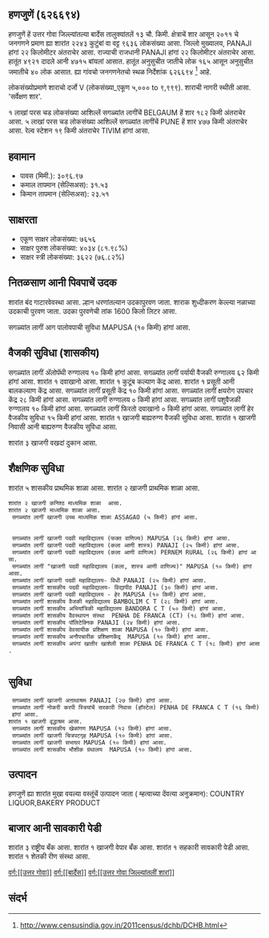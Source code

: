 {{माहितीचौकट भारतीय न्यायक्षेत्र
|प्रकार=शार
|जनगणना २०११_स्थलनिर्देशांक=626694
|स्थानीक_नांव=हणजुणें
|तालुका_नांव=बार्देस
|जिल्लो_नांव=उत्तर गोवा
|राज्य_नांव =गोवा
|विभाग=
|जिल्लो =[[उत्तर गोवा]]
|तालुका_नांवे =[[बार्देस]]
|लागींचें शार=[[BELGAUM]]
|अक्षांश=
|रेखांश=
|शोधक_स्थान =right
|क्षेत्रफळ_एकूण=13
|दर्या सपाटी पसून उंची=
|लोकसंख्या_एकूण=9636
|लोकसंख्या_वर्स=2011
|लोकसंख्या_घनत्व=741
|लोकसंख्या_पुरूश=4921
|लोकसंख्या_स्त्री=4715
|लिंग_गुणोत्तर=958
|अधिकृत_भाशा=[[कोंकणी, मराठी]]
}}

== हणजुणें (६२६६९४) ==

हणजुणें हें उत्तर गोवा जिल्ल्यांतल्या बार्देस तालुक्यांतलें १३ चौ. किमी. क्षेत्राचें शार आसून २०११ चे जनगणने प्रमाण ह्या शारांत २२४३ कुटुंबां वा वट्ट ९६३६ लोकसंख्या आसा. जिल्लो मुख्यालय, PANAJI हांगां २२ किलोमीटर अंतराचेर आसा. राज्याची राजधानी PANAJI हांगां २२ किलोमीटर अंतराचेर आसा.   हातूंत ४९२१ दादले आनी ४७१५ बांयलां आसात. हातूंत अनुसुचीत जातीचे लोक १६५ आसून अनुसुचीत जमातीचे ४० लोक आसात. ह्या गांवचो जनगणनेतचो स्थळ निर्देशांक ६२६६९४  <ref>http://www.censusindia.gov.in/2011census/dchb/DCHB.html</ref> आहे.

लोकसंख्योप्रमाणे शाराचो दर्जो V (लोकसंख्या_एकूण ५,००० to ९,९९९).
शाराची नागरी स्थीती आसा. 'सर्वेक्षण शार'.

१  लाखां परस चड लोकसंख्या आशिल्लें सगळ्यांत लागींचें BELGAUM हें शार १८२ किमी अंतराचेर आसा. ५  लाखां परस चड लोकसंख्या आशिल्लें सगळ्यांत लागींचें PUNE हें शार ४७७ किमी अंतराचेर आसा. रेल्व स्टेशन १९ किमी अंतराचेर TIVIM हांगां आसा.


== हवामान ==  
* पावस (मिमी.): ३०९६.९७ 
* कमाल तापमान (सेल्सिअस): ३१.५३
* किमान तापमान (सेल्सिअस): २३.५१


== साक्षरता ==  
* एकूण साक्षर लोकसंख्या: ७६५६
* साक्षर पुरुश लोकसंख्या: ४०३४ (८१.९८%)
* साक्षर स्त्री लोकसंख्या: ३६२२ (७६.८२%)


== नितळसाण आनी पिवपाचें उदक ==  
शारांत बंद गाटारवेवस्था आसा.
ल्हान धरणांतल्यान उदकापुरवण जाता. शाराक शुध्दीकरण केल्ल्या नळाच्या उदकाची पुरवण जाता. उदका पुरवणेची तांक 1600 किलो लिटर आसा.

सगळ्यांत लागीं आग पालोवपाची सुविधा MAPUSA (१० किमी) हांगां आसा.


== वैजकी सुविधा (शासकीय) ==
सगळ्यांत लागीं अ‍ॅलोपॅथी रुग्णालय १० किमी हांगां आसा.
सगळ्यांत लागीं पर्यायी वैजकी रुग्णालय ६२ किमी हांगां आसा.
﻿शारांत १ दवाखानो आसा.
﻿शारांत १ कुटूंब कल्याण केंद्र आसा.
﻿शारांत १ प्रसूती आनी बालकल्याण केंद्र आसा.
सगळ्यांत लागीं प्रसूती केंद्र १० किमी हांगां आसा.
सगळ्यांत लागीं क्षयरोग उपचार केंद्र  २८ किमी हांगां आसा.
सगळ्यांत लागीं रुग्णालय ० किमी हांगां आसा.
सगळ्यांत लागीं पशुवैजकी रुग्णालय  १० किमी हांगां आसा.
सगळ्यांत लागीं फिरतो दवाखानो ० किमी हांगां आसा.
सगळ्यांत लागीं हेर वैजकीय सुविधा १५ किमी हांगां आसा.
﻿शारांत १ खाजगी बाह्यरुग्ण वैजकी सुविधा आसा.
﻿शारांत १ खाजगी निवासी आनी बाह्यरुग्ण वैजकीय सुविधा आसा.

शारांत ३ खाजगी वखदां दुकान आसा.


== शैक्षणिक सुविधा ==
शारांत ५ शासकीय प्राथमिक शाळा आसा. शारांत २ खाजगी प्राथमिक शाळा आसा. 
 शारांत २ खाजगी कनिश्ठ माध्यमिक शाळा  आसा.  
 शारांत २ खाजगी माध्यमिक शाळा आसा.  
  सगळ्यांत लागीं खाजगी उच्च माध्यमिक शाळा ASSAGAO (५ किमी) हांगां आसा.
   
   
  सगळ्यांत लागीं खाजगी पदवी महाविद्यालय (फक्त वाणिज्य) MAPUSA (२६ किमी) हांगां आसा.
  सगळ्यांत लागीं खाजगी पदवी महाविद्यालय (कला आणी शास्त्र) PANAJI (२५ किमी) हांगां आसा.
  सगळ्यांत लागीं खाजगी पदवी महाविद्यालय (कला आणी वाणिज्य) PERNEM RURAL (२६ किमी) हांगां आसा.
  सगळ्यांत लागीं "खाजगी पदवी महाविद्यालय (कला, शास्त्र आणी वाणिज्य)" MAPUSA (१० किमी) हांगां आसा.
  सगळ्यांत लागीं खाजगी पदवी महाविद्यालय- विधी PANAJI (२५ किमी) हांगां आसा.
  सगळ्यांत लागीं शासकीय पदवी महाविद्यालय- विद्यापीठ PANAJI (३० किमी) हांगां आसा.
  सगळ्यांत लागीं खाजगी पदवी महाविद्यालय - हेर MAPUSA (१० किमी) हांगां आसा.
  सगळ्यांत लागीं शासकीय वैजकी महाविद्यालय BAMBOLIM C T (२८ किमी) हांगां आसा.
  सगळ्यांत लागीं शासकीय अभियांत्रिकी महाविद्यालय BANDORA C T (५० किमी) हांगां आसा.
  सगळ्यांत लागीं शासकीय वैवस्थापन संस्था  PENHA DE FRANCA (CT) (१८ किमी) हांगां आसा.
  सगळ्यांत लागीं शासकीय पॉलिटेक्निक PANAJI (२४ किमी) हांगां आसा.
  सगळ्यांत लागीं शासकीय वेवसायीक प्रशिक्षण शाळा MAPUSA (१० किमी) हांगां आसा.
  सगळ्यांत लागीं शासकीय अनौपचारीक प्रशिक्षणकेंद्र  MAPUSA (१० किमी) हांगां आसा.
  सगळ्यांत लागीं शासकीय अपंगां खातीर खाशेली शाळा PENHA DE FRANCA C T (१८ किमी) हांगां आसा.
   


== सुविधा ==
  सगळ्यांत लागीं खाजगी अऩाथाश्रम PANAJI (२७ किमी) हांगां आसा.
  सगळ्यांत लागीं नोकरी करपी स्त्रियांचें सरकारी निवास (हॉस्टेल) PENHA DE FRANCA C T (१६ किमी) हांगां आसा.
 ﻿शारांत १ खाजगी वृद्धाश्रम आसा.  
  सगळ्यांत लागीं शासकीय खेळांगण MAPUSA (१२ किमी) हांगां आसा.
  सगळ्यांत लागीं खाजगी चित्रपटगृह MAPUSA (१० किमी) हांगां आसा.
  सगळ्यांत लागीं खाजगी सभाघर MAPUSA (१० किमी) हांगां आसा.
  सगळ्यांत लागीं शासकीय भौशीक ग्रंथालय  MAPUSA (१० किमी) हांगां आसा.


== उत्पादन ==
हणजुणें ह्या शारांत मुखा वयल्या वस्तूंचें उत्पादन जाता ( म्हत्वाच्या देंवत्या अनुक्रमान): COUNTRY LIQUOR,BAKERY PRODUCT


== बाजार आनी सावकारी पेडी  ==
शारांत ३ राष्ट्रीय बँक आसा.
﻿शारांत १ खाजगी वेपार बँक आसा.
﻿शारांत १ सहकारी सावकारी पेडी  आसा.
﻿शारांत १ शेतकी रीण संस्था आसा.




[[वर्ग:[[उत्तर गोवा]]]]
[[वर्ग:[[बार्देस]]]]
[[वर्ग:[[उत्तर गोवा जिल्ल्यांतलीं शारां]]]]


== संदर्भ ==
 



